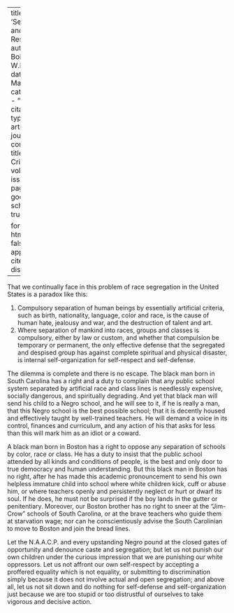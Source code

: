 
---
title: 'Separation and Self-Respect'
author: Du Bois, W.E.B.
date: Mar. 1934
categories: 
  - ""
citation: 
  type: article-journal
  container-title: The Crisis
  volume: 41
  issue: 3
  page: 85
google-scholar: true

format:
  html:
    toc: false
    appendix-cite-as: display
---


That we continually face in this problem of race segregation in the United States is a paradox like this:

1. Compulsory separation of human beings by essentially artificial criteria, such as birth, nationality, language, color and race, is the cause of human hate, jealousy and war, and the destruction of talent and art.    
2. Where separation of mankind into races, groups and classes is compulsory, either by law or custom, and whether that compulsion be temporary or permanent, the only effective defense that the segregated and despised group has against complete spiritual and physical disaster, is internal self-organization for self-respect and self-defense.

The dilemma is complete and there is no escape. The black man born in South Carolina has a right and a duty to complain that any public school system separated by artificial race and class lines is needlessly expensive, socially dangerous, and spiritually degrading. And yet that black man will send his child to a Negro school, and he will see to it, if he is really a man, that this Negro school is the best possible school; that it is decently housed and effectively taught by well-trained teachers. He will demand a voice in its control, finances and curriculum, and any action of his that asks for less than this will mark him as an idiot or a coward.

A black man born in Boston has a right to oppose any separation of schools by color, race or class. He has a duty to insist that the public school attended by all kinds and conditions of people, is the best and only door to true democracy and human understanding. But this black man in Boston has no right, after he has made this academic pronouncement to send his own helpless immature child into school where white children kick, cuff or abuse him, or where teachers openly and persistently neglect or hurt or dwarf its soul. If he does, he must not be surprised if the boy lands in the gutter or penitentiary. Moreover, our Boston brother has no right to sneer at the "Jim-Crow" schools of South Carolina, or at the brave teachers who guide them at starvation wage; nor can he conscientiously advise the South Carolinian to move to Boston and join the bread lines.

Let the N.A.A.C.P. and every upstanding Negro pound at the closed gates of opportunity and denounce caste and segregation; but let us not punish our own children under the curious impression that we are punishing our white oppressors. Let us not affront our own self-respect by accepting a proffered equality which is not equality, or submitting to discrimination simply because it does not involve actual and open segregation; and above all, let us not sit down and do nothing for self-defense and self-organization just because we are too stupid or too distrustful of ourselves to take vigorous and decisive action.

